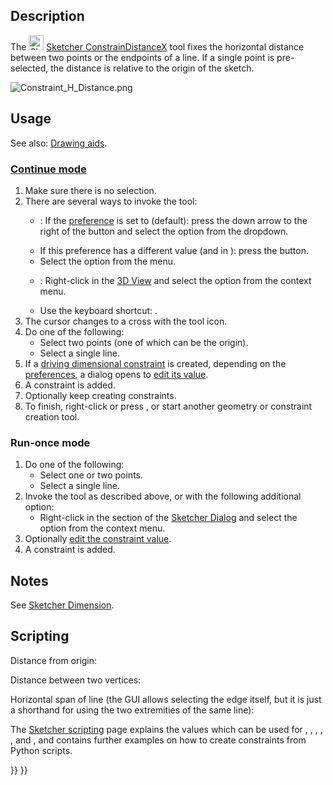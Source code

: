 <languages/>
<translate>

<!--T:9-->
{{Docnav
|[[Sketcher_Dimension|Dimension]]
|[[Sketcher_ConstrainDistanceY|Vertical Dimension]]
|[[Sketcher_Workbench|Sketcher]]
|IconL=Sketcher_Dimension.svg‎
|IconR=Sketcher_ConstrainDistanceY.svg
|IconC=Workbench_Sketcher.svg
}}

<!--T:1-->
{{GuiCommand
|Name=Sketcher ConstrainDistanceX
|MenuLocation=Sketch → Constraints → Horizontal Dimension
|Workbenches=[[Sketcher_Workbench|Sketcher]]
|Shortcut={{KEY|L}}
|SeeAlso=[[Sketcher_ConstrainDistanceY|Sketcher ConstrainDistanceY]], [[Sketcher_ConstrainDistance|Sketcher ConstrainDistance]]
}}

==Description== <!--T:2-->

<!--T:6-->
The [[Image:Sketcher_ConstrainDistanceX.svg|24px]] [[Sketcher_ConstrainDistanceX|Sketcher ConstrainDistanceX]] tool 
fixes the horizontal distance between two points or the endpoints of a line. If a single point is pre-selected, the distance is relative to the origin of the sketch.

</translate>
[[File:Constraint_H_Distance.png]]
<translate>

==Usage== <!--T:3-->

<!--T:18-->
See also: [[Sketcher_Workbench#Drawing_aids|Drawing aids]].

===[[Sketcher_Workbench#Continue_modes|Continue mode]]=== <!--T:19-->

<!--T:7-->
# Make sure there is no selection.
# There are several ways to invoke the tool:
#* {{Version|1.0}}: If the {{MenuCommand|Dimensioning constraints}} [[Sketcher_Preferences#General|preference]] is set to {{Value|Single tool}} (default): press the down arrow to the right of the {{Button|[[Image:Sketcher_Dimension.svg||x16px]][[Image:Toolbar_flyout_arrow.svg|x16px]]}} button and select the {{MenuCommand|[[Image:Sketcher_ConstrainDistanceX.svg|16px]] Horizontal Dimension}} option from the dropdown.
#* If this preference has a different value (and in {{VersionMinus|0.21}}): press the {{Button|[[Image:Sketcher_ConstrainDistanceX.svg|16px]] [[Sketcher_ConstrainDistanceX|Horizontal Dimension]]}} button.
#* Select the {{MenuCommand|Sketch → Constraints → [[Image:Sketcher_ConstrainDistanceX.svg|16px]] Horizontal Dimension}} option from the menu.
#* {{Version|1.0}}: Right-click in the [[3D_View|3D View]] and select the {{MenuCommand|Dimension → [[Image:Sketcher_ConstrainDistanceX.svg|16px]] Horizontal Dimension}} option from the context menu.
#* Use the keyboard shortcut: {{KEY|L}}.
# The cursor changes to a cross with the tool icon.
# Do one of the following:
#* Select two points (one of which can be the origin).
#* Select a single line.
# If a [[Sketcher_ToggleDrivingConstraint|driving dimensional constraint]] is created, depending on the [[Sketcher_Preferences#Display|preferences]], a dialog opens to [[Sketcher_Workbench#Edit_constraints|edit its value]].
# A constraint is added.
# Optionally keep creating constraints.
# To finish, right-click or press {{KEY|Esc}}, or start another geometry or constraint creation tool.

===Run-once mode=== <!--T:20-->

<!--T:21-->
# Do one of the following:
#* Select one or two points.
#* Select a single line.
# Invoke the tool as described above, or with the following additional option:
#* Right-click in the {{MenuCommand|Elements}} section of the [[Sketcher_Dialog|Sketcher Dialog]] and select the {{MenuCommand|[[Image:Sketcher_ConstrainDistanceX.svg|16px]] Horizontal Dimension}} option from the context menu.
# Optionally [[Sketcher_Workbench#Edit_constraints|edit the constraint value]].
# A constraint is added.

==Notes==

See [[Sketcher_Dimension#Notes|Sketcher Dimension]].

== Scripting == <!--T:13-->

<!--T:14-->
Distance from origin:

</translate>
{{Code|code=Sketch.addConstraint(Sketcher.Constraint('DistanceX', Edge, PointOfEdge, -1, 1, App.Units.Quantity('123.0 mm')))}}
<translate>

<!--T:15-->
Distance between two vertices:

</translate>
{{Code|code=Sketch.addConstraint(Sketcher.Constraint('DistanceX', Edge1, PointOfEdge1, Edge2, PointOfEdge2, App.Units.Quantity('123.0 mm')))}}
<translate>

<!--T:16-->
Horizontal span of line (the GUI allows selecting the edge itself, but it is just a shorthand for using the two extremities of the same line):

</translate>
{{Code|code=Sketch.addConstraint(Sketcher.Constraint('DistanceX', Line, 1, Line, 2, App.Units.Quantity('123.0 mm')))}}
<translate>

<!--T:17-->
The [[Sketcher_scripting|Sketcher scripting]] page explains the values which can be used for {{incode|Edge}}, {{incode|Edge1}}, {{incode|Edge2}}, {{incode|PointOfEdge}}, {{incode| PointOfEdge1}}, {{incode| PointOfEdge2}} and {{incode|Line}}, and contains further examples on how to create constraints from Python scripts.


<!--T:10-->
{{Docnav
|[[Sketcher_Dimension|Dimension]]
|[[Sketcher_ConstrainDistanceY|Vertical Dimension]]
|[[Sketcher_Workbench|Sketcher]]
|IconL=Sketcher_Dimension.svg‎
|IconR=Sketcher_ConstrainDistanceY.svg
|IconC=Workbench_Sketcher.svg
}}

</translate>
{{Sketcher_Tools_navi{{#translation:}}}}
{{Userdocnavi{{#translation:}}}}